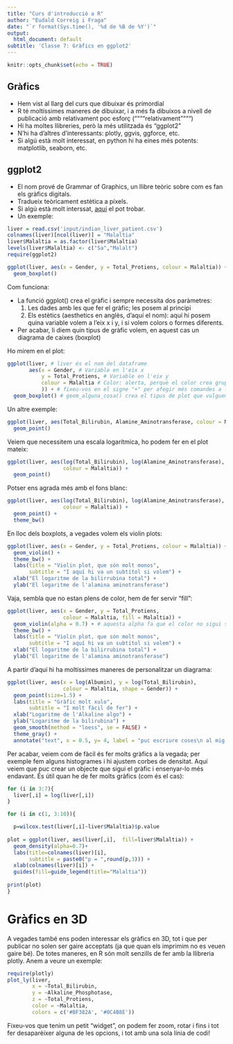 ```yaml
---
title: "Curs d'introducció a R"
author: "Eudald Correig i Fraga"
date: "`r format(Sys.time(), '%d de %B de %Y')`"
output:
  html_document: default
subtitle: 'Classe 7: Gràfics en ggplot2'
---
```


```r
knitr::opts_chunk$set(echo = TRUE)
```

## Gràfics

- Hem vist al llarg del curs que dibuixar és primordial
- R té moltíssimes maneres de dibuixar, i a més fa dibuixos a nivell de publicació amb relativament poc esforç (""""relativament"""")
- Hi ha moltes llibreries, però la més utilitzada és "ggplot2"
- N'hi ha d'altres d'interessants: plotly, ggvis, ggforce, etc.
- Si algú està molt interessat, en python hi ha eines més potents: matplotlib, seaborn, etc.

## ggplot2

- El nom prové de Grammar of Graphics, un llibre teòric sobre com es fan els gràfics digitals.
- Tradueix teòricament estètica a píxels. 
- Si algú està molt interssat, [aquí](http://www.springer.com/us/book/9780387245447) el pot trobar.
- Un exemple: 

```r
liver = read.csv('input/indian_liver_patient.csv')
colnames(liver)[ncol(liver)] = "Malaltia"
liver$Malaltia = as.factor(liver$Malaltia)
levels(liver$Malaltia) <- c("Sa","Malalt")
require(ggplot2)
```

```r
ggplot(liver, aes(x = Gender, y = Total_Protiens, colour = Malaltia)) + 
  geom_boxplot()
```

Com funciona:

- La funció ggplot() crea el gràfic i sempre necessita dos paràmetres:
    1. Les dades amb les que fer el gràfic; les posem al principi
    1. Els estètics (aesthetics en anglès, d'aquí el nom): aquí hi posem quina variable volem a l'eix x i y, i si volem colors o formes diferents.
- Per acabar, li diem quin tipus de gràfic volem, en aquest cas un diagrama de caixes (boxplot)

Ho mirem en el plot:

```r
ggplot(liver, # liver és el nom del dataframe
       aes(x = Gender, # Variable en l'eix x 
           y = Total_Protiens, # Variable en l'eix y
           colour = Malaltia # Color: alerta, perquè el color crea grups!
           )) + # fixeu-vos en el signe "+" per afegir més comandes a la instrucció
  geom_boxplot() # geom_alguna_cosa() crea el tipus de plot que vulguem, en aquest cas un boxplot. Per saber els tipus de plots que hi ha podem anar a https://ggplot2.tidyverse.org/reference/
```

Un altre exemple:

```r
ggplot(liver, aes(Total_Bilirubin, Alamine_Aminotransferase, colour = Malaltia)) + 
  geom_point()
```

Veiem que necessitem una escala logarítmica, ho podem fer en el plot mateix:

```r
ggplot(liver, aes(log(Total_Bilirubin), log(Alamine_Aminotransferase), 
                  colour = Malaltia)) + 
  geom_point()
```

Potser ens agrada més amb el fons blanc:

```r
ggplot(liver, aes(log(Total_Bilirubin), log(Alamine_Aminotransferase), 
                  colour = Malaltia)) + 
  geom_point() +
  theme_bw()
```

En lloc dels boxplots, a vegades volem els violin plots:

```r
ggplot(liver, aes(x = Gender, y = Total_Protiens, colour = Malaltia)) + 
  geom_violin() +
  theme_bw() + 
  labs(title = "Violin plot, que són molt monos", 
       subtitle = "I aquí hi va un subtítol si volem") + 
  xlab("El logaritme de la bilirrubina total") + 
  ylab("El logaritme de l'alamina aminotransferase")
```

Vaja, sembla que no estan plens de color, hem de fer servir “fill”:

```r
ggplot(liver, aes(x = Gender, y = Total_Protiens, 
                  colour = Malaltia, fill = Malaltia)) + 
  geom_violin(alpha = 0.7) + # aquesta alpha fa que el color no sigui sòlid
  theme_bw() + 
  labs(title = "Violin plot, que són molt monos", 
       subtitle = "I aquí hi va un subtítol si volem") + 
  xlab("El logaritme de la bilirrubina total") + 
  ylab("El logaritme de l'alamina aminotransferase")
```


A partir d'aquí hi ha moltíssimes maneres de personalitzar un diagrama:

```r
ggplot(liver, aes(x = log(Albumin), y = log(Total_Bilirubin), 
                  colour = Malaltia, shape = Gender)) + 
  geom_point(size=1.5) + 
  labs(title = "Gràfic molt xulo", 
       subtitle = "I molt fàcil de fer") + 
  xlab("Logaritme de l'Alkaline algo") +
  ylab("Logaritme de la bilirubina") +
  geom_smooth(method = "loess", se = FALSE) +
  theme_gray() + 
  annotate("text", x = 0.5, y= 4, label = "puc escriure coses\n al mig del gràfic")
```

Per acabar, veiem com de fàcil és fer molts gràfics a la vegada; per exemple fem alguns histogrames i hi ajustem corbes de densitat. Aquí veiem que puc crear un objecte que sigui el gràfic i ensenyar-lo més endavant. És útil quan he de fer molts gràfics (com és el cas):

```r
for (i in 3:7){
  liver[,i] = log(liver[,i])
}
```

```r
for (i in c(1, 3:10)){

  p=wilcox.test(liver[,i]~liver$Malaltia)$p.value
  
plot = ggplot(liver, aes(liver[,i],  fill=liver$Malaltia)) +
  geom_density(alpha=0.7)+
  labs(title=colnames(liver)[i], 
       subtitle = paste0("p = ",round(p,3))) +
  xlab(colnames(liver)[i]) +
  guides(fill=guide_legend(title="Malaltia"))
 
print(plot)
}
```

# Gràfics en 3D

A vegades també ens poden interessar els gràfics en 3D, tot i que per publicar no solen ser gaire acceptats (ja que quan els imprimim no es veuen gaire bé). De totes maneres, en R són molt senzills de fer amb la llibreria plotly. Anem a veure un exemple:

```r
require(plotly)
plot_ly(liver, 
        x = ~Total_Bilirubin, 
        y = ~Alkaline_Phosphotase, 
        z = ~Total_Protiens, 
        color = ~Malaltia, 
        colors = c('#BF382A', '#0C4B8E'))
```

Fixeu-vos que tenim un petit "widget", on podem fer zoom, rotar i fins i tot fer desaparèixer alguna de les opcions, i tot amb una sola línia de codi!